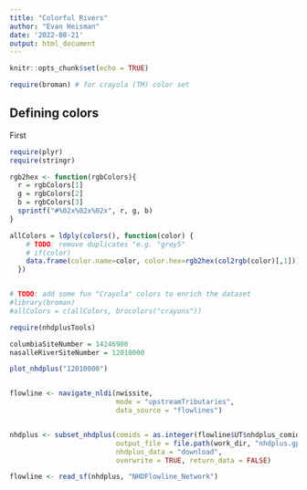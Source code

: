 ```yaml
---
title: "Colorful Rivers"
author: "Evan Heisman"
date: '2022-08-21'
output: html_document
---
```


```r
knitr::opts_chunk$set(echo = TRUE)

require(broman) # for crayola (TM) color set

```

## Defining colors

First 
```r
require(plyr)
require(stringr)

rgb2hex <- function(rgbColors){
  r = rgbColors[1]
  g = rgbColors[2]
  b = rgbColors[3]
  sprintf("#%02x%02x%02x", r, g, b)
}

allColors = ldply(colors(), function(color) { 
    # TODO: remove duplicates "e.g. "grey5"
    # if(color)
    data.frame(color.name=color, color.hex=rgb2hex(col2rgb(color)[,1]))
  })


# TODO: add some fun "Crayola" colors to enrich the dataset
#library(broman)
#allColors = c(allColors, brocolors("crayons"))

```


```r
require(nhdplusTools)

columbiaSiteNumber = 14246900
nasalleRiverSiteNumber = 12010000

plot_nhdplus("12010000")


flowline <- navigate_nldi(nwissite, 
                          mode = "upstreamTributaries", 
                          data_source = "flowlines")


nhdplus <- subset_nhdplus(comids = as.integer(flowline$UT$nhdplus_comid),
                          output_file = file.path(work_dir, "nhdplus.gpkg"),
                          nhdplus_data = "download",
                          overwrite = TRUE, return_data = FALSE)

flowline <- read_sf(nhdplus, "NHDFlowline_Network")


```

```r
```

```r
```